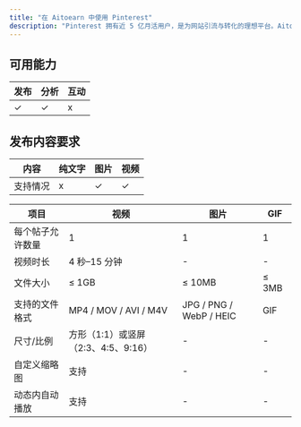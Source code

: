 ```yaml
---
title: "在 Aitoearn 中使用 Pinterest"
description: "Pinterest 拥有近 5 亿月活用户，是为网站引流与转化的理想平台。Aitoearn 可帮助你提前安排 Pin，触达新受众。"
---
```


## 可用能力

| 发布 | 分析 | 互动 |
| --- | --- | --- |
| ✓ | ✓ | x |




## 发布内容要求

| 内容 | 纯文字 | 图片 | 视频 |
| --- | --- | --- | --- |
| 支持情况 | x | ✓ | ✓ |

| 项目 | 视频 | 图片 | GIF |
| --- | --- | --- | --- |
| 每个帖子允许数量 | 1 | 1 | 1 |
| 视频时长 | 4 秒–15 分钟 | - | - |
| 文件大小 | ≤ 1GB | ≤ 10MB | ≤ 3MB |
| 支持的文件格式 | MP4 / MOV / AVI / M4V | JPG / PNG / WebP / HEIC | GIF |
| 尺寸/比例 | 方形（1:1）或竖屏（2:3、4:5、9:16） | - | - |
| 自定义缩略图 | 支持 | - | - |
| 动态内自动播放 | 支持 | - | - |

